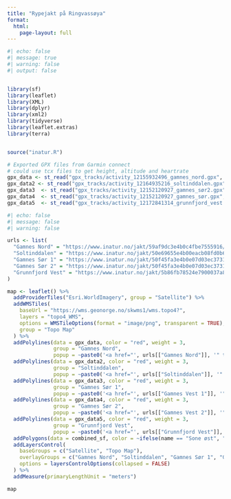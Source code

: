 ```yaml
---
title: "Rypejakt på Ringvassøya"
format: 
  html:
    page-layout: full
---
```



```r
#| echo: false
#| message: true
#| warning: false
#| output: false


library(sf)
library(leaflet)
library(XML)
library(dplyr)
library(xml2)
library(tidyverse)
library(leaflet.extras)
library(terra)


source("inatur.R")

# Exported GPX files from Garmin connect
# could use tcx files to get height, altitude and heartrate
gpx_data <- st_read("gpx_tracks/activity_12155932496_gamnes_nord.gpx", layer="tracks") 
gpx_data2 <- st_read("gpx_tracks/activity_12164935216_soltinddalen.gpx", layer="tracks") 
gpx_data3  <- st_read("gpx_tracks/activity_12152120927_gamnes_sør2.gpx", layer="tracks") 
gpx_data4  <- st_read("gpx_tracks/activity_12152120927_gamnes_sør.gpx", layer="tracks") 
gpx_data5  <- st_read("gpx_tracks/activity_12172841314_grunnfjord_vest.gpx", layer="tracks") 

```


```r
#| echo: false
#| message: false
#| warning: false

urls <- list(
  "Gamnes Nord" = "https://www.inatur.no/jakt/59af9dc3e4b0c4fbe7555916/smaviltjakt-gamnes-nord-gamnes-utmarkslag",
  "Soltinddalen" = "https://www.inatur.no/jakt/50e69655e4b00eacb08fd0b6/smaviltjakt-i-soltinddalen-pa-ringvassoy",
  "Gamnes Sør 1" = "https://www.inatur.no/jakt/50f45fa3e4b0e07d03ec3731/smaviltjakt-gamnes-sor-gamnes-utmarkslag",
  "Gamnes Sør 2" = "https://www.inatur.no/jakt/50f45fa3e4b0e07d03ec3731/smaviltjakt-gamnes-sor-gamnes-utmarkslag",
  "Grunnfjord Vest" = "https://www.inatur.no/jakt/5b86fb78524e7900037a8dfc/smaviltjakt-i-grunnfjord-nord-pa-ringvassoya"
)

map <- leaflet() %>%
  addProviderTiles("Esri.WorldImagery", group = "Satellite") %>%
  addWMSTiles(
    baseUrl = "https://wms.geonorge.no/skwms1/wms.topo4?",
    layers = "topo4_WMS",
    options = WMSTileOptions(format = "image/png", transparent = TRUE),
    group = "Topo Map"
  ) %>%
  addPolylines(data = gpx_data, color = "red", weight = 3, 
               group = "Gamnes Nord", 
               popup = ~paste0('<a href="', urls[["Gamnes Nord"]], '" target="_blank">Kjøp kart på inatur.no</a>')) %>%
  addPolylines(data = gpx_data2, color = "red", weight = 3, 
               group = "Soltinddalen", 
               popup = ~paste0('<a href="', urls[["Soltinddalen"]], '" target="_blank">Kjøp kart på inatur.no</a>')) %>%
  addPolylines(data = gpx_data3, color = "red", weight = 3, 
               group = "Gamnes Sør 1", 
               popup = ~paste0('<a href="', urls[["Gamnes Vest 1"]], '" target="_blank">Kjøp kart på inatur.no</a>')) %>%
  addPolylines(data = gpx_data4, color = "red", weight = 3, 
               group = "Gamnes Sør 2", 
               popup = ~paste0('<a href="', urls[["Gamnes Vest 2"]], '" target="_blank">Kjøp kart på inatur.no</a>')) %>%
  addPolylines(data = gpx_data5, color = "red", weight = 3, 
               group = "Grunnfjord Vest", 
               popup = ~paste0('<a href="', urls[["Grunnfjord Vest"]], '" target="_blank">Kjøp kart på inatur.no</a>')) %>%
  addPolygons(data = combined_sf, color = ~ifelse(name == "Sone øst", "blue", "green"))  %>%
  addLayersControl(
    baseGroups = c("Satellite", "Topo Map"),
    overlayGroups = c("Gamnes Nord", "Soltinddalen", "Gamnes Sør 1", "Gamnes Sør 2", "Grunnfjord Vest"),
    options = layersControlOptions(collapsed = FALSE)
  ) %>%
  addMeasure(primaryLengthUnit = "meters")

map
```




